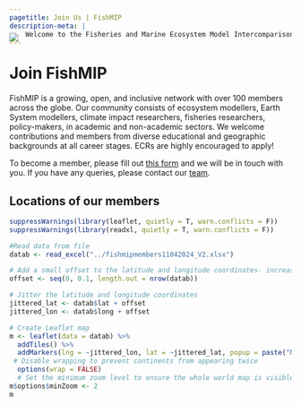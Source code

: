 ```yaml
---
pagetitle: Join Us | FishMIP
description-meta: |
    Welcome to the Fisheries and Marine Ecosystem Model Intercomparison Project.
---
```


::: {.column-screen style="margin-top: -2.8em;"}
![](../images/shutterstock_169126697 (4).jpeg){.banner fig-align="center"}
:::

# Join FishMIP

FishMIP is a growing, open, and inclusive network with over 100 members across the globe. Our community consists of ecosystem modellers, Earth System modellers, climate impact researchers, fisheries researchers, policy-makers, in academic and non-academic sectors. We welcome contributions and members from diverse educational and geographic backgrounds at all career stages. ECRs are highly encouraged to apply!

To become a member, please fill out [this form](https://forms.gle/gKbfzWwWR2dQnpgL9){target="_blank"} and we will be in touch with you. If you have any queries, please contact our [team](mailto:fishmip.coordinators@gmail.com).

## Locations of our members

```r
suppressWarnings(library(leaflet, quietly = T, warn.conflicts = F))
suppressWarnings(library(readxl, quietly = T, warn.conflicts = F))

#Read data from file
datab <- read_excel("../fishmipmembers11042024_V2.xlsx")

# Add a small offset to the latitude and longitude coordinates- increasing this will cause points to move significantly- CAUTION
offset <- seq(0, 0.1, length.out = nrow(datab))

# Jitter the latitude and longitude coordinates
jittered_lat <- datab$lat + offset
jittered_lon <- datab$long + offset

# Create Leaflet map
m <- leaflet(data = datab) %>%
  addTiles() %>%
  addMarkers(lng = ~jittered_lon, lat = ~jittered_lat, popup = paste("Name: ", datab$Name, "<br> Affiliation: ", datab$Affiliation, "<br> Model: ", datab$Model), clusterOptions = NULL)
 # Disable wrapping to prevent continents from appearing twice
  options(wrap = FALSE)
  # Set the minimum zoom level to ensure the whole world map is visible
m$options$minZoom <- 2
m
```

